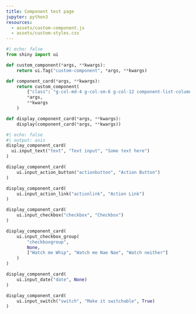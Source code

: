 ```yaml
---
title: Component test page
jupyter: python3
resources:
  - assets/custom-component.js
  - assets/custom-styles.css
---
```



::::: {.column-screen-inset .mx-auto style="max-width: 1300px;"}

```python
#| echo: false
from shiny import ui

def custom_component(*args, **kwargs):
    return ui.Tag("custom-component", *args, **kwargs)

def component_card(*args, **kwargs):
    return custom_component(
        {"class": "g-col-md-4 g-col-sm-6 g-col-12 component-list-column"},
        *args,
        **kwargs
    )

def display_component_card(*args, **kwargs):
    display(component_card(*args, **kwargs))
```


:::: {.g-col-xl-9 .g-col-12 .pt-3 .pt-xl-5 .ps-0 .ps-xl-5 .ms-0 .ms-xl-4}
::: {.grid}

```python
#| echo: false
#| output: asis
display_component_card(
  ui.input_text("text", "Text input", "Some text here")
)

display_component_card(
    ui.input_action_button("actionbutton", "Action Button")
)

display_component_card(
    ui.input_action_link("actionlink", "Action Link")
)

display_component_card(
    ui.input_checkbox("checkbox", "Checkbox")
)

display_component_card(
    ui.input_checkbox_group(
        "checkboxgroup",
        None,
        ["Watch me Whip", "Watch me Nae Nae", "Watch neither"]
    )
)

display_component_card(
    ui.input_date("date", None)
)

display_component_card(
    ui.input_switch("switch", "Make it switchable", True)
)
```

:::
::::


```{=html}
<script src="assets/custom-component.js"></script>
```
:::::
